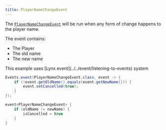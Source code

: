 ```yaml
---
title: PlayerNameChangeEvent
---
```


The [`PlayerNameChangeEvent`](https://github.com/UndefinedCreations/Lynx/blob/master/modules/playerMeta/src/main/kotlin/com/undefined/lynx/nick/events/PlayerNameChangeEvent.kt) will be run when any form of change happens to the player name.

The event contains:
- The Player
- The old name
- The new name

<Callout type="info">
    This example uses [Lynx event](../../event/listening-to-events) system
</Callout>

```java tab="Java"
Events.event(PlayerNameChangeEvent.class, event -> {
    if (!event.getOldName().equals(event.getNewName())) {
        event.setCancelled(true);
    }
});
```
```kotlin tab="Kotlin"
event<PlayerNameChangeEvent> {
    if (oldName != newName) {
        isCancelled = true
    }
}
```